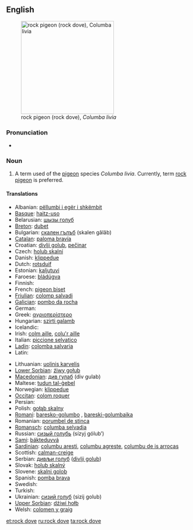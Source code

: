 {{wikipedia|Rock Pigeon}}
==English==
[[Image:Pigion052006.JPG|thumb|right|250px|rock pigeon (rock dove), ''Columba livia'']]

===Pronunciation===
* {{IPA|/rɒk dɔv/}}

===Noun===
{{en-noun}}

# A term used of the [[pigeon]] species ''Columba livia''. Currently, term [[rock pigeon]] is preferred.

====Translations====
{{trans-top|rock pigeon}}
* Albanian: [[pëllumbi i egër i shkëmbit]]
* [[Basque]]: [[haitz-uso]]
* Belarusian: [[шызы голуб]]
* [[Breton]]: [[dubet]]
* Bulgarian: [[скален гълъб]] (skalen gǎlǎb)
* [[Catalan]]: [[paloma bravía]]
* Croatian: [[divlji golub]], [[pečinar]]
* Czech: [[holub skalní]]
* Danish: [[klippedue]]
* Dutch: [[rotsduif]] {{f}}
* Estonian: [[kaljutuvi]]
* Faroese: [[bládúgva]]
* Finnish: {{t+|fi|kalliokyyhky}}
* French: [[pigeon biset]] {{m}}
* [[Friulian]]: [[colomp salvadi]]
* [[Galician]]: [[pombo da rocha]]
* German: {{t-|de|Felsentaube|f}}
* Greek: [[αγριοπερίστερο]] {{n}}
* Hungarian: [[szirti galamb]]
* Icelandic: {{t+|is|bjargdúfa}}
* Irish: [[colm aille]], [[colu'r aille]]
* Italian: [[piccione selvatico]] {{m}}
* [[Ladin]]: [[colomba salvaria]]
* Latin: {{t-|la|columba|f}}
{{trans-mid}}
* Lithuanian: [[uolinis karvelis]]
* [[Lower Sorbian]]: [[źiwy gołub]]
* [[Macedonian]]: [[див гулаб]] (div gulab)
* Maltese: [[tudun tal-ġebel]]
* Norwegian: [[klippedue]]
* [[Occitan]]: [[colom roquer]]
* Persian: {{t|fa|کبوتر چاهی|tr=kabutar ĉâhi|xs=Persian}}
* Polish: [[gołąb skalny]] {{m}}
* [[Romani]]: [[baresko-golumbo]] {{m}}, [[bareski-golumbaika]] {{f}}
* Romanian: [[porumbel de stinca]]
* [[Romansch]]: [[columba selvadia]]
* Russian: [[сизый голубь]] (sízyj gólub’) {{m}}
* [[Sami]]: [[bákteduvvá]]
* [[Sardinian]]: [[columbu aresti]], [[columbu agreste]], [[columbu de is arrocas]]
* Scottish: [[calman-creige]]
* Serbian: [[дивљи голуб]] ([[divlji golub]]) {{m}}
* Slovak: [[holub skalný]] {{m}}
* Slovene: [[skalni golob]] {{m}}
* Spanish: [[pomba brava]] {{f}}
* Swedish: {{t|sv|klippduva}}
* Turkish: {{t+|tr|kaya güvercini}}
* Ukrainian: [[сизий голуб]] (sizij golub)
* [[Upper Sorbian]]: [[dźiwi hołb]]
* Welsh: [[colomen y graig]]
{{trans-bottom}}

[[et:rock dove]]
[[ru:rock dove]]
[[ta:rock dove]]